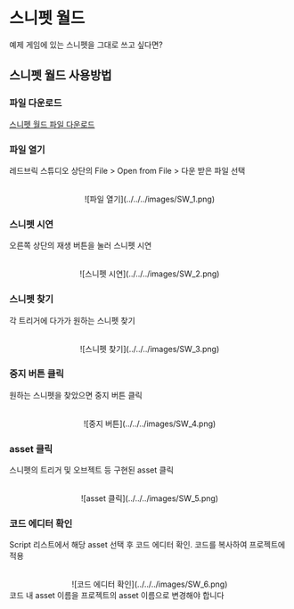 
# 스니펫 월드

<Callout type="info">예제 게임에 있는 스니펫을 그대로 쓰고 싶다면?</Callout>

## 스니펫 월드 사용방법

<Steps>

### 파일 다운로드

<Callout emoji="🗂️">
  <a href="/files/Snippet_world_ssafy_version.json" download>
    스니펫 월드 파일 다운로드
  </a>
</Callout>

### 파일 열기

레드브릭 스튜디오 상단의 File > Open from File > 다운 받은 파일 선택

<br />
<center>![파일 열기](../../../images/SW_1.png)</center>

### 스니펫 시연

오른쪽 상단의 재생 버튼을 눌러 스니펫 시연

<br />
<center>![스니펫 시연](../../../images/SW_2.png)</center>

### 스니펫 찾기

각 트리거에 다가가 원하는 스니펫 찾기

<br />
<center>![스니펫 찾기](../../../images/SW_3.png)</center>

### 중지 버튼 클릭

원하는 스니펫을 찾았으면 중지 버튼 클릭

<br />
<center>![중지 버튼](../../../images/SW_4.png)</center>

### asset 클릭

스니펫의 트리거 및 오브젝트 등 구현된 asset 클릭

<br />
<center>![asset 클릭](../../../images/SW_5.png)</center>

### 코드 에디터 확인

Script 리스트에서 해당 asset 선택 후 코드 에디터 확인. 코드를 복사하여 프로젝트에 적용

<br />
<center>![코드 에디터 확인](../../../images/SW_6.png)</center>

<Callout type="warning">
  코드 내 asset 이름을 프로젝트의 asset 이름으로 변경해야 합니다
</Callout>

</Steps>
